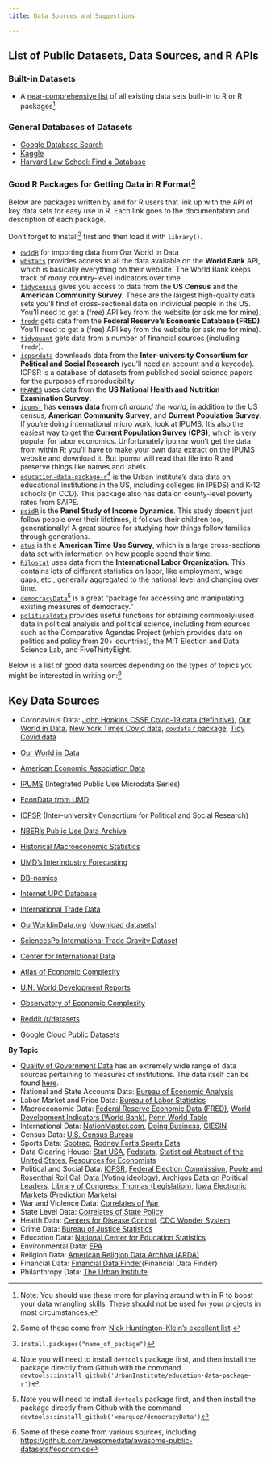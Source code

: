 ```yaml
---
title: Data Sources and Suggestions

---
```


##  List of Public Datasets, Data Sources, and R APIs

### Built-in Datasets

- A [near-comprehensive list](https://vincentarelbundock.github.io/Rdatasets/datasets.html) of all existing data sets built-in to R or R packages^[Note: You should use these more for playing around with in R to boost your data wrangling skills. These should not be used for your projects in most circumstances.]

### General Databases of Datasets

- [Google Database Search](https://toolbox.google.com/datasetsearch)
- [Kaggle](https://www.kaggle.com/datasets)
- [Harvard Law School: Find a Database](https://hls.harvard.edu/library/research/find-a-database/#hlsnav-databases-for-legal-and-law-related-research)

### Good R Packages for Getting Data in R Format^[Some of these come from [Nick Huntington-Klein's excellent list](http://www.nickchk.com/econometrics.html).]

Below are packages written by and for R users that link up with the API of key data sets for easy use in R. Each link goes to the documentation and description of each package.

Don't forget to install^[`install.packages("name_of_package")`] first and then load it with `library()`. 

- [`owidR`](https://github.com/piersyork/owidR) for importing data from Our World in Data
- [`wbstats`](https://cran.r-project.org/web/packages/wbstats/wbstats.pdf) provides access to all the data available on the **World Bank** API, which is basically everything on their website. The World Bank keeps track of *many* country-level indicators over time.
- [`tidycensus`](https://cran.r-project.org/web/packages/tidycensus/tidycensus.pdf) gives you access to data from the **US Census** and the **American Community Survey.** These are the largest high-quality data sets you'll find of cross-sectional data on individual people in the US. You'll need to get a (free) API key from the website (or ask me for mine).
- [`fredr`](https://cran.r-project.org/web/packages/fredr/vignettes/fredr.html) gets data from the **Federal Reserve's Economic Database (FRED)**. You'll need to get a (free) API key from the website (or ask me for mine).
- [`tidyquant`](https://cran.r-project.org/web/packages/tidyquant/index.html) gets data from a number of financial sources (including `fredr`).
- [`icpsrdata`](https://cran.r-project.org/web/packages/icpsrdata/icpsrdata.pdf) downloads data from the **Inter-university Consortium for Political and Social Research** (you'll need an account and a keycode). ICPSR is a database of datasets from published social science papers for the purposes of reproducibility.
- [`NHANES`](https://cran.r-project.org/web/packages/NHANES/NHANES.pdf) uses data from the **US National Health and Nutrition Examination Survey.**
- [`ipumsr`](https://cran.r-project.org/web/packages/ipumsr/vignettes/ipums.html) has **census data** from *all around the world*, in addition to the US census, **American Community Survey**, and **Current Population Survey**. If you're doing international micro work, look at IPUMS. It's also the easiest way to get the **Current Population Survey (CPS)**, which is very popular for labor economics. Unfortunately ipumsr won't get the data from within R; you'll have to make your own data extract on the IPUMS website and download it. But ipumsr will read that file into R and preserve things like names and labels.
- [`education-data-package-r`](https://github.com/UrbanInstitute/education-data-package-r)^[Note you will need to install `devtools` package first, and then install the package directly from Github with the command `devtools::install_github('UrbanInstitute/education-data-package-r')`] is the Urban Institute's data data on educational institutions in the US, including colleges (in IPEDS) and K-12 schools (in CCD). This package also has data on county-level poverty rates from SAIPE.
- [`psidR`](https://cran.r-project.org/web/packages/psidR/psidR.pdf) is the **Panel Study of Income Dynamics**. This study doesn't just follow people over their lifetimes, it follows their children too, generationally! A great source for studying how things follow families through generations.
- [`atus`](https://cran.r-project.org/web/packages/atus/atus.pdf) is th e **American Time Use Survey**, which is a large cross-sectional data set with information on how people spend their time.
- [`Rilostat`](https://ilostat.github.io/Rilostat/index.html) uses data from the **International Labor Organization.** This contains lots of different statistics on labor, like employment, wage gaps, etc., generally aggregated to the national level and changing over time.
- [`democracyData`](https://github.com/xmarquez/democracyData)^[Note you will need to install `devtools` package first, and then install the package directly from Github with the command `devtools::install_github('xmarquez/democracyData')`] is a great "package for accessing and manipulating existing measures of democracy."
- [`politicaldata`](https://cran.rstudio.com/web/packages/politicaldata/index.html) provides useful functions for obtaining commonly-used data in political analysis and political science, including from sources such as the Comparative Agendas Project (which provides data on politics and policy from 20+ countries), the MIT Election and Data Science Lab, and FiveThirtyEight.

Below is a list of good data sources depending on the types of topics you might be interested in writing on:^[Some of these come from various sources, including [https://github.com/awesomedata/awesome-public-datasets#economics](Awesomedata's Awesome Public Datasets for Economics)]

## Key Data Sources

- Coronavirus Data: [John Hopkins CSSE Covid-19 data (definitive)](https://github.com/CSSEGISandData/COVID-19), [Our World in Data](https://github.com/owid/covid-19-data/tree/master/public/data), [New York Times Covid data](https://github.com/nytimes/covid-19-data), [`covdata` r package](https://github.com/kjhealy/covdata), [Tidy Covid data](https://github.com/joachim-gassen/tidycovid19)

- [Our World in Data](https://ourworldindata.org)
- [American Economic Association Data](https://www.aeaweb.org/resources/data)
- [IPUMS](https://www.ipums.org/) (Integrated Public Use Microdata Series)
- [EconData from UMD](http://inforumweb.umd.edu/econdata/econdata.html)
- [ICPSR](https://www.icpsr.umich.edu/web/pages/) (Inter-university Consortium for Political and Social Research)
- [NBER's Public Use Data Archive](https://www.nber.org/research/data?page=1&perPage=50)
- [Historical Macroeconomic Statistics](http://www.historicalstatistics.org/)
- [UMD's Interindustry Forecasting](http://inforumweb.umd.edu/econdata/econdatacontents.html)
- [DB-nomics](https://db.nomics.world/)
- [Internet UPC Database](https://www.upcdatabase.com/)
- [International Trade Data](https://www.macalester.edu/research/economics/PAGE/HAVEMAN/Trade.Resources/TradeData.html)
- [OurWorldinData.org](https://ourworldindata.org/) ([download datasets](https://github.com/owid/owid-datasets))
- [SciencesPo International Trade Gravity Dataset](http://econ.sciences-po.fr/thierry-mayer/data)
- [Center for International Data](https://cid.econ.ucdavis.edu/)
- [Atlas of Economic Complexity](http://atlas.cid.harvard.edu/)
- [U.N. World Development Reports](http://hdr.undp.org/en)
- [Observatory of Economic Complexity](https://oec.world/en/)
- [Reddit /r/datasets](https://www.reddit.com/r/datasets/)
- [Google Cloud Public Datasets](https://cloud.google.com/public-datasets/)

**By Topic**

- [Quality of Government Data](https://qog.pol.gu.se/data/dataextras/datasources) has an extremely wide range of data sources pertaining to measures of institutions. The data itself can be found [here](https://qog.pol.gu.se/data/datadownloads/qogstandarddata). 
- National and State Accounts Data: [Bureau of Economic Analysis](http://www.bea.doc.gov/)
- Labor Market and Price Data: [Bureau of Labor Statistics](http://www.bls.gov/)
- Macroeconomic Data: [Federal Reserve Economic Data (FRED)](https://fred.stlouisfed.org/), [World Development Indicators (World Bank)](https://datacatalog.worldbank.org/dataset/world-development-indicators), [Penn World Table](https://www.rug.nl/ggdc/productivity/pwt/)
- International Data: [NationMaster.com](http://www.nationmaster.com/), [Doing Business](http://rru.worldbank.org/DoingBusiness/), [CIESIN](ttp://www.ciesin.org/data.html)
- Census Data: [U.S. Census Bureau](http://www.census.gov/)
- Sports Data: [Spotrac](http://spotrac.com), [Rodney Fort's Sports Data](https://sites.google.com/site/rodswebpages/codes)
- Data Clearing House: [Stat USA](http://www.stat-usa.gov/), [Fedstats](http://www.fedstats.gov/), [Statistical Abstract of the United States](http://www.census.gov/prod/www/statistical-abstract-us.html), [Resources for Economists](http://rfe.org) 
- Political and Social Data: [ICPSR](http://www.icpsr.umich.edu/), [Federal Election Commission](http://fec.gov), [Poole and Rosenthal Roll Call Data (Voting ideology)](http://voteview.uh.edu/default_nomdata.htm), [Archigos Data on Political Leaders](https://www.rochester.edu/college/faculty/hgoemans/data.htm), [Library of Congress: Thomas (Legislation)](http://thomas.loc.gov/), [Iowa Electronic Markets (Prediction Markets)](http://www.biz.uiowa.edu/iem/)
- War and Violence Data: [Correlates of War](http://www.correlatesofwar.org/data-sets)
- State Level Data: [Correlates of State Policy](http://ippsr.msu.edu/public-policy/correlates-state-policy)
- Health Data: [Centers for Disease Control](http://www.cdc.gov/scientific.htm), [CDC Wonder System](http://wonder.cdc.gov/DataSets.shtml)
- Crime Data: [Bureau of Justice Statistics](http://www.ojp.usdoj.gov/bjs/)
- Education Data: [National Center for Education Statistics](http://www.nces.ed.gov/)
- Environmental Data: [EPA](http://www.epa.gov/ceisweb1/ceishome/)
- Religion Data: [American Religion Data Archiva (ARDA)](http://www.arda.tm/)
- Financial Data: [Financial Data Finder](http://www.cob.ohio-state.edu/cgi-bin/DB_Search/db_search.cgi?setup_file=finance.setup.cgi){Financial Data Finder}
- Philanthropy Data: [The Urban Institute](http://nccs.urban.org/)